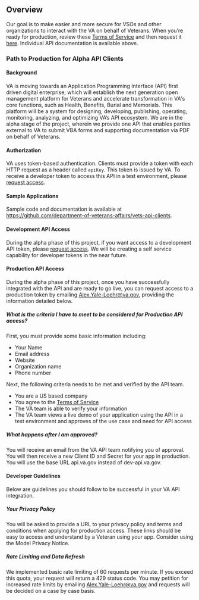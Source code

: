 ## Overview

Our goal is to make easier and more secure for VSOs and other organizations to interact with the VA on behalf of Veterans. When you’re ready for production, review these [Terms of Service](/#/explore/terms-of-service) and then request it [here](https://github.com/department-of-veterans-affairs/vets-api-clients/issues/new). Individual API documentation is available above. 

### Path to Production for Alpha API Clients

#### Background

 VA is moving towards an Application Programming Interface (API) first driven digital enterprise, which will establish the next generation open management platform for Veterans and accelerate transformation in VA's core functions, such as Health, Benefits, Burial and Memorials. This platform will be a system for designing, developing, publishing, operating, monitoring, analyzing, and optimizing VA’s API ecosystem. We are in the alpha stage of the project, wherein we provide one API that enables parties external to VA to submit VBA forms and supporting documentation via PDF on behalf of Veterans.

#### Authorization 

VA uses token-based authentication. Clients must provide a token with each HTTP request as a header called `apiKey`. This token is issued by VA. To receive a developer token to access this API in a test environment, please [request access](https://developer.va.gov/apply).

#### Sample Applications

Sample code and documentation is available at https://github.com/department-of-veterans-affairs/vets-api-clients.

#### Development API Access

During the alpha phase of this project, if you want access to a development API token, please [request access](https://developer.va.gov/apply). We will be creating a self service capability for developer tokens in the near future.

#### Production API Access

During the alpha phase of this project, once you have successfully integrated with the API and are ready to go live, you can request access to a production token by emailing Alex.Yale-Loehr@va.gov, providing the information detailed below.

##### What is the criteria I have to meet to be considered for Production API access?

First, you must provide some basic information including:

* Your Name
* Email address
* Website
* Organization name
* Phone number

Next, the following criteria needs to be met and verified by the API team.

* You are a US based company
* You agree to the [Terms of Service](/#/explore/terms-of-service)
* The VA team is able to verify your information
* The VA team views a live demo of your application using the API in a test environment and approves of the use case and need for API access

##### What happens after I am approved?

You will receive an email from the VA API team notifying you of approval. You will then receive a new Client ID and Secret for your app in production. You will use the base URL api.va.gov instead of dev-api.va.gov.

#### Developer Guidelines

Below are guidelines you should follow to be successful in your VA API integration.

##### Your Privacy Policy

You will be asked to provide a URL to your privacy policy and terms and conditions when applying for production access. These links should be easy to access and understand by a Veteran using your app. Consider using the Model Privacy Notice.

##### Rate Limiting and Data Refresh

We implemented basic rate limiting of 60 requests per minute. If you exceed this quota, your request will return a 429 status code. You may petition for increased rate limits by emailing Alex.Yale-Loehr@va.gov and requests will be decided on a case by case basis.
